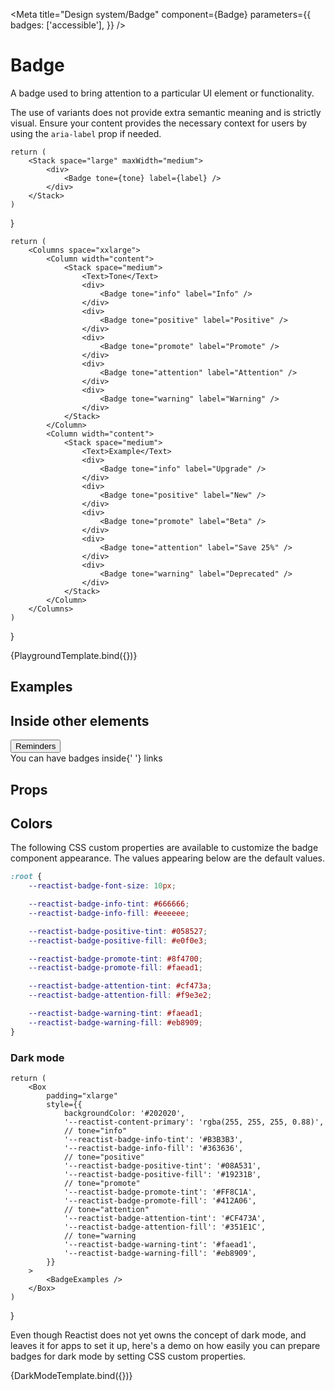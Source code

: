 



<Meta
    title="Design system/Badge"
    component={Badge}
    parameters={{
        badges: ['accessible'],
    }}
/>

# Badge

A badge used to bring attention to a particular UI element or functionality.

The use of variants does not provide extra semantic meaning and is strictly visual. Ensure your content provides the necessary context for users by using the `aria-label` prop if needed.

    return (
        <Stack space="large" maxWidth="medium">
            <div>
                <Badge tone={tone} label={label} />
            </div>
        </Stack>
    )
}

    return (
        <Columns space="xxlarge">
            <Column width="content">
                <Stack space="medium">
                    <Text>Tone</Text>
                    <div>
                        <Badge tone="info" label="Info" />
                    </div>
                    <div>
                        <Badge tone="positive" label="Positive" />
                    </div>
                    <div>
                        <Badge tone="promote" label="Promote" />
                    </div>
                    <div>
                        <Badge tone="attention" label="Attention" />
                    </div>
                    <div>
                        <Badge tone="warning" label="Warning" />
                    </div>
                </Stack>
            </Column>
            <Column width="content">
                <Stack space="medium">
                    <Text>Example</Text>
                    <div>
                        <Badge tone="info" label="Upgrade" />
                    </div>
                    <div>
                        <Badge tone="positive" label="New" />
                    </div>
                    <div>
                        <Badge tone="promote" label="Beta" />
                    </div>
                    <div>
                        <Badge tone="attention" label="Save 25%" />
                    </div>
                    <div>
                        <Badge tone="warning" label="Deprecated" />
                    </div>
                </Stack>
            </Column>
        </Columns>
    )
}

<Canvas>
    <Story
        name="Playground"
        parameters={{ docs: { source: { type: 'code' } } }}
        argTypes={{
            tone: {
                options: ['info', 'positive', 'promote', 'attention', 'warning'],
                control: { type: 'inline-radio' },
                defaultValue: 'info',
            },
            label: {
                control: { type: 'text' },
                defaultValue: 'Upgrade',
            },
            id: { control: false },
        }}
    >
        {PlaygroundTemplate.bind({})}
    </Story>
</Canvas>

## Examples

<Canvas>
    <Story
        name="Main demo"
        parameters={{
            docs: { source: { type: 'dynamic' } },
            chromatic: { disableSnapshot: false },
        }}
    >
        <BadgeExamples />
    </Story>
</Canvas>

## Inside other elements

<Canvas>
    <Story
        name="Inside other elements"
        parameters={{
            docs: { source: { type: 'dynamic' } },
            chromatic: { disableSnapshot: false },
        }}
    >
        <Stack space="medium" paddingX="medium">
            <Box marginX="-large">
                <Button variant="secondary" size="large">
                    Reminders <Badge tone="promote" label="Pro" />
                </Button>
            </Box>
            <div>
                You can have badges inside{' '}
                <TextLink>
                    links <Badge tone="info" label="New" />
                </TextLink>
            </div>
        </Stack>
    </Story>
</Canvas>

## Props

<ArgsTable of={Badge} />

## Colors

The following CSS custom properties are available to customize the badge component appearance. The values appearing below are the default values.

```css
:root {
    --reactist-badge-font-size: 10px;

    --reactist-badge-info-tint: #666666;
    --reactist-badge-info-fill: #eeeeee;

    --reactist-badge-positive-tint: #058527;
    --reactist-badge-positive-fill: #e0f0e3;

    --reactist-badge-promote-tint: #8f4700;
    --reactist-badge-promote-fill: #faead1;

    --reactist-badge-attention-tint: #cf473a;
    --reactist-badge-attention-fill: #f9e3e2;

    --reactist-badge-warning-tint: #faead1;
    --reactist-badge-warning-fill: #eb8909;
}
```

### Dark mode

    return (
        <Box
            padding="xlarge"
            style={{
                backgroundColor: '#202020',
                '--reactist-content-primary': 'rgba(255, 255, 255, 0.88)',
                // tone="info"
                '--reactist-badge-info-tint': '#B3B3B3',
                '--reactist-badge-info-fill': '#363636',
                // tone="positive"
                '--reactist-badge-positive-tint': '#08A531',
                '--reactist-badge-positive-fill': '#19231B',
                // tone="promote"
                '--reactist-badge-promote-tint': '#FF8C1A',
                '--reactist-badge-promote-fill': '#412A06',
                // tone="attention"
                '--reactist-badge-attention-tint': '#CF473A',
                '--reactist-badge-attention-fill': '#351E1C',
                // tone="warning
                '--reactist-badge-warning-tint': '#faead1',
                '--reactist-badge-warning-fill': '#eb8909',
            }}
        >
            <BadgeExamples />
        </Box>
    )
}

Even though Reactist does not yet owns the concept of dark mode, and leaves it for apps to set it
up, here's a demo on how easily you can prepare badges for dark mode by setting CSS custom
properties.

<Canvas>
    <Story
        name="Dark mode"
        parameters={{
            docs: { source: { type: 'dynamic' } },
        }}
    >
        {DarkModeTemplate.bind({})}
    </Story>
</Canvas>
